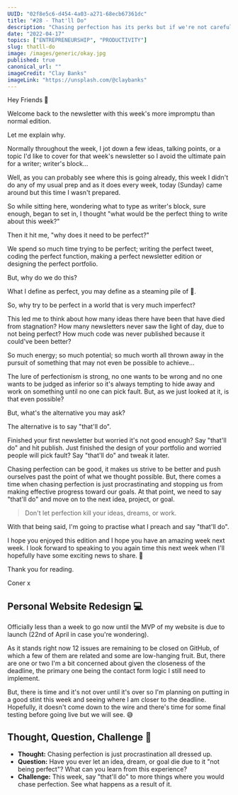 ```yaml
---
UUID: "02f8e5c6-d454-4a03-a271-68ecb67361dc"
title: "#28 - That'll Do"
description: "Chasing perfection has its perks but if we're not careful it can cause serious damage to our ideas and goals. But, why do we need to be perfect anyway?"
date: "2022-04-17"
topics: ["ENTREPRENEURSHIP", "PRODUCTIVITY"]
slug: thatll-do
image: /images/generic/okay.jpg
published: true
canonical_url: ""
imageCredit: "Clay Banks"
imageLink: "https://unsplash.com/@claybanks"
---
```


Hey Friends 👋

Welcome back to the newsletter with this week's more impromptu than normal edition.

Let me explain why.

Normally throughout the week, I jot down a few ideas, talking points, or a topic I'd like to cover for that week's newsletter so I avoid the ultimate pain for a writer; writer's block...

Well, as you can probably see where this is going already, this week I didn't do any of my usual prep and as it does every week, today (Sunday) came around but this time I wasn't prepared.

So while sitting here, wondering what to type as writer's block, sure enough, began to set in, I thought "what would be the perfect thing to write about this week?"

Then it hit me, "why does it need to be perfect?"

We spend so much time trying to be perfect; writing the perfect tweet, coding the perfect function, making a perfect newsletter edition or designing the perfect portfolio.

But, why do we do this?

What I define as perfect, you may define as a steaming pile of 💩.

So, why try to be perfect in a world that is very much imperfect?

This led me to think about how many ideas there have been that have died from stagnation? How many newsletters never saw the light of day, due to not being perfect? How much code was never published because it could've been better?

So much energy; so much potential; so much worth all thrown away in the pursuit of something that may not even be possible to achieve...

The lure of perfectionism is strong, no one wants to be wrong and no one wants to be judged as inferior so it's always tempting to hide away and work on something until no one can pick fault. But, as we just looked at it, is that even possible?

But, what's the alternative you may ask?

The alternative is to say "that'll do".

Finished your first newsletter but worried it's not good enough? Say "that'll do" and hit publish. Just finished the design of your portfolio and worried people will pick fault? Say "that'll do" and tweak it later.

Chasing perfection can be good, it makes us strive to be better and push ourselves past the point of what we thought possible. But, there comes a time when chasing perfection is just procrastinating and stopping us from making effective progress toward our goals. At that point, we need to say "that'll do" and move on to the next idea, project, or goal.

> Don't let perfection kill your ideas, dreams, or work.

With that being said, I'm going to practise what I preach and say "that'll do".

I hope you enjoyed this edition and I hope you have an amazing week next week. I look forward to speaking to you again time this next week when I'll hopefully have some exciting news to share. 👀

Thank you for reading.

Coner x

## Personal Website Redesign 💻

Officially less than a week to go now until the MVP of my website is due to launch (22nd of April in case you're wondering).

As it stands right now 12 issues are remaining to be closed on GitHub, of which a few of them are related and some are low-hanging fruit. But, there are one or two I'm a bit concerned about given the closeness of the deadline, the primary one being the contact form logic I still need to implement.

But, there is time and it's not over until it's over so I'm planning on putting in a good stint this week and seeing where I am closer to the deadline. Hopefully, it doesn't come down to the wire and there's time for some final testing before going live but we will see. 😅

## Thought, Question, Challenge 🤔

- **Thought:** Chasing perfection is just procrastination all dressed up.
- **Question:** Have you ever let an idea, dream, or goal die due to it "not being perfect"? What can you learn from this experience?
- **Challenge:** This week, say "that'll do" to more things where you would chase perfection. See what happens as a result of it.
